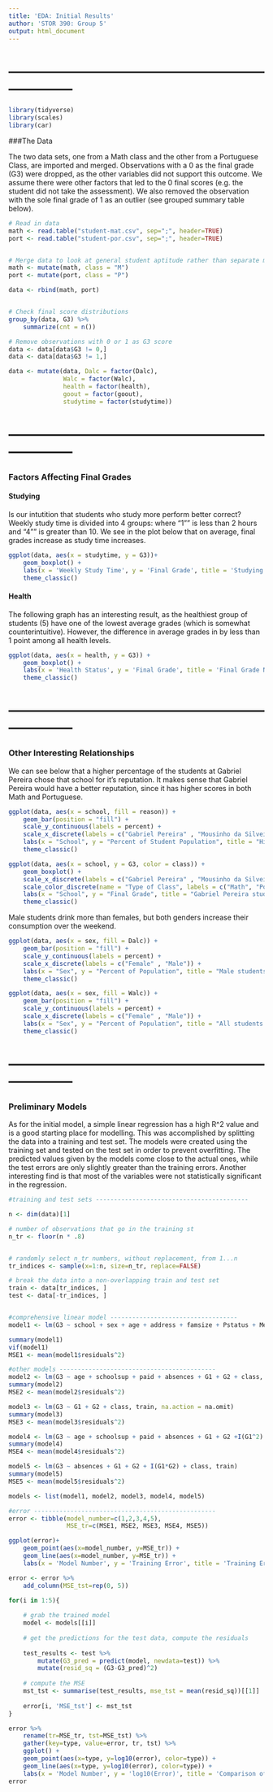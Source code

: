 ```yaml
---
title: 'EDA: Initial Results'
author: 'STOR 390: Group 5'
output: html_document
---
```


# --------------------------------------------------------------------

```r
library(tidyverse)
library(scales)
library(car)
```

###The Data

The two data sets, one from a Math class and the other from a Portuguese Class, are imported and merged. Observations with a 0 as the final grade (G3) were dropped, as the other variables did not support this outcome. We assume there were other factors that led to the 0 final scores (e.g. the student did not take the assessment). We also removed the observation with the sole final grade of 1 as an outlier (see grouped summary table below). 

```r
# Read in data
math <- read.table("student-mat.csv", sep=";", header=TRUE)
port <- read.table("student-por.csv", sep=";", header=TRUE)


# Merge data to look at general student aptitude rather than separate math/Portuguese scores 
math <- mutate(math, class = "M")
port <- mutate(port, class = "P")

data <- rbind(math, port)


# Check final score distributions
group_by(data, G3) %>%
    summarize(cnt = n())

# Remove observations with 0 or 1 as G3 score
data <- data[data$G3 != 0,]
data <- data[data$G3 != 1,]
```

```r
data <- mutate(data, Dalc = factor(Dalc),
               Walc = factor(Walc),
               health = factor(health),
               goout = factor(goout),
               studytime = factor(studytime))
```

# --------------------------------------------------------------------

### Factors Affecting Final Grades

#### Studying

Is our intutition that students who study more perform better correct? Weekly study time is divided into 4 groups: where "1"" is less than 2 hours and "4"" is greater than 10. We see in the plot below that on average, final grades increase as study time increases.
```r
ggplot(data, aes(x = studytime, y = G3))+ 
    geom_boxplot() + 
    labs(x = 'Weekly Study Time', y = 'Final Grade', title = 'Studying Improves Final Grades') +
    theme_classic()
```

#### Health

The following graph has an interesting result, as the healthiest group of students (5) have one of the lowest average grades (which is somewhat counterintuitive). However, the difference in average grades in by less than 1 point among all health levels. 
```r
ggplot(data, aes(x = health, y = G3)) +  
    geom_boxplot() + 
    labs(x = 'Health Status', y = 'Final Grade', title = 'Final Grade Not Impacted by Health') +
    theme_classic()
```

# --------------------------------------------------------------------

### Other Interesting Relationships

We can see below that a higher percentage of the students at Gabriel Pereira chose that school for it's reputation. It makes sense that Gabriel Pereira would have a better reputation, since it has higher scores in both Math and Portuguese. 
```r
ggplot(data, aes(x = school, fill = reason)) + 
    geom_bar(position = "fill") + 
    scale_y_continuous(labels = percent) + 
    scale_x_discrete(labels = c("Gabriel Pereira" , "Mousinho da Silveira")) +
    labs(x = "School", y = "Percent of Student Population", title = "Higher percentage of students chose Gabriel Pereira for it's reputation") +
    theme_classic()

ggplot(data, aes(x = school, y = G3, color = class)) + 
    geom_boxplot() +
    scale_x_discrete(labels = c("Gabriel Pereira" , "Mousinho da Silveira")) +
    scale_color_discrete(name = "Type of Class", labels = c("Math", "Portuguese")) +
    labs(x = "School", y = "Final Grade", title = "Gabriel Pereira students have higher average scores in both math and Portuguese") + 
    theme_classic()


```


Male students drink more than females, but both genders increase their consumption over the weekend.
```r
ggplot(data, aes(x = sex, fill = Dalc)) + 
    geom_bar(position = "fill") + 
    scale_y_continuous(labels = percent) +
    scale_x_discrete(labels = c("Female" , "Male")) +
    labs(x = "Sex", y = "Percent of Population", title = "Male students drink more than females on workdays") +
    theme_classic()

ggplot(data, aes(x = sex, fill = Walc)) + 
    geom_bar(position = "fill") + 
    scale_y_continuous(labels = percent) +
    scale_x_discrete(labels = c("Female" , "Male")) +
    labs(x = "Sex", y = "Percent of Population", title = "All students increase alcohol consumption on the weekend") +
    theme_classic()
```


# --------------------------------------------------------------------

### Preliminary Models


As for the initial model, a simple linear regression has a high R^2 value and is a good starting place for modelling. This was accomplished by splitting the data into a training and test set. The models were created using the training set and tested on the test set in order to prevent overfitting. The predicted values given by the models come close to the actual ones, while the test errors are only slightly greater than the training errors. Another interesting find is that most of the variables were not statistically significant in the regression.


```r
#training and test sets ------------------------------------------

n <- dim(data)[1]

# number of observations that go in the training st
n_tr <- floor(n * .8)


# randomly select n_tr numbers, without replacement, from 1...n
tr_indices <- sample(x=1:n, size=n_tr, replace=FALSE)

# break the data into a non-overlapping train and test set
train <- data[tr_indices, ]
test <- data[-tr_indices, ]


#comprehensive linear model ----------------------------------- 
model1 <- lm(G3 ~ school + sex + age + address + famsize + Pstatus + Medu + Fedu + Mjob + Fjob+ reason + guardian + traveltime + studytime + failures + schoolsup + famsup + paid + activities + nursery + higher + internet + romantic + famrel + freetime + goout + Dalc + Walc + health + absences + G1 + G2 + class, train)

summary(model1)
vif(model1)
MSE1 <- mean(model1$residuals^2)

#other models -------------------------------------------
model2 <- lm(G3 ~ age + schoolsup + paid + absences + G1 + G2 + class, train)
summary(model2)
MSE2 <- mean(model2$residuals^2)

model3 <- lm(G3 ~ G1 + G2 + class, train, na.action = na.omit)
summary(model3)
MSE3 <- mean(model3$residuals^2)

model4 <- lm(G3 ~ age + schoolsup + paid + absences + G1 + G2 +I(G1^2) + I(G2^2) + class, train)
summary(model4)
MSE4 <- mean(model4$residuals^2)

model5 <- lm(G3 ~ absences + G1 + G2 + I(G1*G2) + class, train)
summary(model5)
MSE5 <- mean(model5$residuals^2)

models <- list(model1, model2, model3, model4, model5)

#error --------------------------------------------------
error <- tibble(model_number=c(1,2,3,4,5),
                MSE_tr=c(MSE1, MSE2, MSE3, MSE4, MSE5))

ggplot(error)+
    geom_point(aes(x=model_number, y=MSE_tr)) +
    geom_line(aes(x=model_number, y=MSE_tr)) +
    labs(x = 'Model Number', y = 'Training Error', title = 'Training Error for the Models')

error <- error %>% 
    add_column(MSE_tst=rep(0, 5))

for(i in 1:5){
    
    # grab the trained model
    model <- models[[i]]
    
    # get the predictions for the test data, compute the residuals
    
    test_results <- test %>% 
        mutate(G3_pred = predict(model, newdata=test)) %>% 
        mutate(resid_sq = (G3-G3_pred)^2) 
    
    # compute the MSE
    mst_tst <- summarise(test_results, mse_tst = mean(resid_sq))[[1]]
    
    error[i, 'MSE_tst'] <- mst_tst
}

error %>% 
    rename(tr=MSE_tr, tst=MSE_tst) %>% 
    gather(key=type, value=error, tr, tst) %>% 
    ggplot() +
    geom_point(aes(x=type, y=log10(error), color=type)) +
    geom_line(aes(x=type, y=log10(error), color=type)) + 
    labs(x = 'Model Number', y = 'log10(Error)', title = 'Comparison of Training and Test Errors')
error
```

